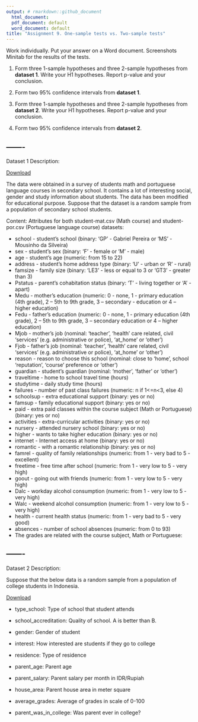 ```yaml
---
output: # rmarkdown::github_document
  html_document:
  pdf_document: default
  word_document: default
title: "Assignment 9. One-sample tests vs. Two-sample tests" 
---
```


Work individually. Put your answer on a Word document. Screenshots Minitab for the results of the tests.

1. Form three 1-sample hypotheses and three 2-sample hypotheses from **dataset 1**. Write your H1 hypotheses. Report p-value and your conclusion. 

2. Form two 95% confidence intervals from **dataset 1**.

3. Form three 1-sample hypotheses and three 2-sample hypotheses from **dataset 2**. Write your H1 hypotheses. Report p-value and your conclusion. 

4. Form two 95% confidence intervals from **dataset 2**.


-------
-------

Dataset 1 Description: 

[Download](student-mat.csv)

The data were obtained in a survey of students math and portuguese language courses in secondary school. It contains a lot of interesting social, gender and study information about students. The data has been modified for educational purpose. Suppose that the dataset is a random sample from a population of secondary school students. 

Content:
Attributes for both student-mat.csv (Math course) and student-por.csv (Portuguese language course) datasets:

- school - student's school (binary: 'GP' - Gabriel Pereira or 'MS' - Mousinho da Silveira)
- sex - student's sex (binary: 'F' - female or 'M' - male)
- age - student's age (numeric: from 15 to 22)
- address - student's home address type (binary: 'U' - urban or 'R' - rural)
- famsize - family size (binary: 'LE3' - less or equal to 3 or 'GT3' - greater than 3)
- Pstatus - parent's cohabitation status (binary: 'T' - living together or 'A' - apart)
- Medu - mother's education (numeric: 0 - none, 1 - primary education (4th grade), 2 – 5th to 9th grade, 3 – secondary - education or 4 – higher education)
- Fedu - father's education (numeric: 0 - none, 1 - primary education (4th grade), 2 – 5th to 9th grade, 3 – secondary education or 4 – higher education)
- Mjob - mother's job (nominal: 'teacher', 'health' care related, civil 'services' (e.g. administrative or police), 'at_home' or 'other')
- Fjob - father's job (nominal: 'teacher', 'health' care related, civil 'services' (e.g. administrative or police), 'at_home' or 'other')
- reason - reason to choose this school (nominal: close to 'home', school 'reputation', 'course' preference or 'other')
- guardian - student's guardian (nominal: 'mother', 'father' or 'other')
- traveltime - home to school travel time (hours)
- studytime - daily study time (hours)
- failures - number of past class failures (numeric: n if 1<=n<3, else 4)
- schoolsup - extra educational support (binary: yes or no)
- famsup - family educational support (binary: yes or no)
- paid - extra paid classes within the course subject (Math or Portuguese) (binary: yes or no)
- activities - extra-curricular activities (binary: yes or no)
- nursery - attended nursery school (binary: yes or no)
- higher - wants to take higher education (binary: yes or no)
- internet - Internet access at home (binary: yes or no)
- romantic - with a romantic relationship (binary: yes or no)
- famrel - quality of family relationships (numeric: from 1 - very bad to 5 - excellent)
- freetime - free time after school (numeric: from 1 - very low to 5 - very high)
- goout - going out with friends (numeric: from 1 - very low to 5 - very high)
- Dalc - workday alcohol consumption (numeric: from 1 - very low to 5 - very high)
- Walc - weekend alcohol consumption (numeric: from 1 - very low to 5 - very high)
- health - current health status (numeric: from 1 - very bad to 5 - very good)
- absences - number of school absences (numeric: from 0 to 93)
- The grades are related with the course subject, Math or Portuguese:

-------
-------

Dataset 2 Description: 

Suppose that the below data is a random sample from a population of college students in Indonesia. 

[Download](college.csv)

- type_school: Type of school that student attends

- school_accreditation: Quality of school. A is better than B.

- gender: Gender of student

- interest: How interested are students if they go to college

- residence: Type of residence

- parent_age: Parent age

- parent_salary: Parent salary per month in IDR/Rupiah

- house_area: Parent house area in meter square

- average_grades: Average of grades in scale of 0-100

- parent_was_in_college: Was parent ever in college?
